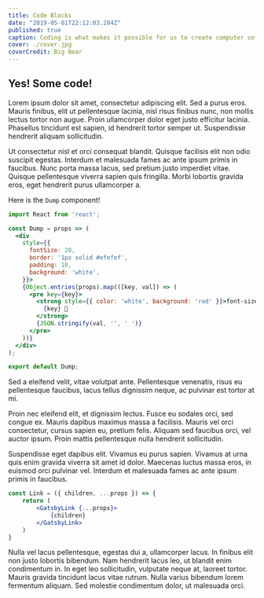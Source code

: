 ```yaml
---
title: Code Blocks
date: "2019-05-01T22:12:03.284Z"
published: true
caption: Coding is what makes it possible for us to create computer software, apps and websites.
cover: ./cover.jpg
coverCredit: Big Bear
---
```

        
## Yes! Some code!

Lorem ipsum dolor sit amet, consectetur adipiscing elit. Sed a purus eros.
Mauris finibus, elit ut pellentesque lacinia, nisl risus finibus nunc, non
mollis lectus tortor non augue. Proin ullamcorper dolor eget justo efficitur
lacinia. Phasellus tincidunt est sapien, id hendrerit tortor semper ut.
Suspendisse hendrerit aliquam sollicitudin.

Ut consectetur nisl et orci consequat blandit. Quisque facilisis elit non odio
suscipit egestas. Interdum et malesuada fames ac ante ipsum primis in faucibus.
Nunc porta massa lacus, sed pretium justo imperdiet vitae. Quisque pellentesque
viverra sapien quis fringilla. Morbi lobortis gravida eros, eget hendrerit
purus ullamcorper a.

Here is the `Dump` component!

```jsx react-live
import React from 'react';

const Dump = props => (
  <div
    style={{
      fontSize: 20,
      border: '1px solid #efefef',
      padding: 10,
      background: 'white',
    }}>
    {Object.entries(props).map(([key, val]) => (
      <pre key={key}>
        <strong style={{ color: 'white', background: 'red' }}>font-size: 1.8rem;
          {key} 💩
        </strong>
        {JSON.stringify(val, '', ' ')}
      </pre>
    ))}
  </div>
);

export default Dump;
```

Sed a eleifend velit, vitae volutpat ante. Pellentesque venenatis, risus eu
pellentesque faucibus, lacus tellus dignissim neque, ac pulvinar est tortor at
mi.

Proin nec eleifend elit, et dignissim lectus. Fusce eu sodales orci, sed congue
ex. Mauris dapibus maximus massa a facilisis. Mauris vel orci consectetur,
cursus sapien eu, pretium felis. Aliquam sed faucibus orci, vel auctor ipsum.
Proin mattis pellentesque nulla hendrerit sollicitudin.

Suspendisse eget dapibus elit. Vivamus eu purus sapien. Vivamus at urna quis
enim gravida viverra sit amet id dolor. Maecenas luctus massa eros, in euismod
orci pulvinar vel. Interdum et malesuada fames ac ante ipsum primis in
faucibus.

```jsx react-live
const Link = ({ children, ...props }) => {
    return (
        <GatsbyLink {...props}>
            {children}
        </GatsbyLink>
    )
}
```

Nulla vel lacus pellentesque, egestas dui a, ullamcorper lacus. In finibus elit
non justo lobortis bibendum. Nam hendrerit lacus leo, ut blandit enim
condimentum in. In eget leo sollicitudin, vulputate neque at, laoreet tortor.
Mauris gravida tincidunt lacus vitae rutrum. Nulla varius bibendum lorem
fermentum aliquam. Sed molestie condimentum dolor, ut malesuada orci.
